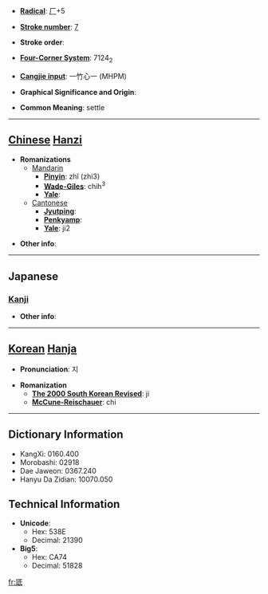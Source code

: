 * '''[[Wiktionary:Chinese radical index| Radical]]''': [[Wiktionary:Chinese radical index 厂|厂]]+5

* '''[[Wiktionary:Chinese total strokes index|Stroke number]]''': [[Wiktionary:Chinese total strokes index 7|7]]

* '''Stroke order''': 

* '''[[Wiktionary:Chinese four corner index|Four-Corner System]]''': 7124<sub>2</sub>

* '''[[Wiktionary:Chinese Cangjie index|Cangjie input]]''': 一竹心一 (MHPM)

* '''Graphical Significance and Origin''': 

* '''Common Meaning''': settle

----

== [[Chinese]] [[Hanzi]] ==

* '''Romanizations'''
** [[Mandarin]]
*** '''[[Pinyin]]''': zhǐ (zhi3)
*** '''[[Wade-Giles]]''': chih<sup>3</sup>
*** '''[[Yale]]''': 
**[[Cantonese]]
***'''[[Jyutping]]''':
***'''[[Penkyamp]]''': 
***'''[[Yale]]''': ji2

* '''Other info''': 

----

==Japanese==
===[[Kanji]]===
{{kanji|on readings=[[し]] (shi), [[きい]] (kii), [[とう]] (tō), [[てい]] (tei), [[ち]] (chi)|kun readings=[[と]] (to), [[みがく]] (migaku), [[たいらにする]] (tairanisuru)}}

* '''Other info''':  

----

== [[Korean]] [[Hanja]] ==

* '''Pronunciation''': 지

* '''Romanization'''
** '''[[The 2000 South Korean Revised Romanization|The 2000 South Korean Revised]]''': ji
** '''[[McCune-Reischauer]]''': chi

----

== Dictionary Information ==

* KangXi: 0160.400
* Morobashi: 02918
* Dae Jaweon: 0367.240
* Hanyu Da Zidian: 10070.050

== Technical Information ==

* '''Unicode''':
** Hex: 538E
** Decimal: 21390
* '''Big5''':
** Hex: CA74
** Decimal: 51828

[[fr:厎]]